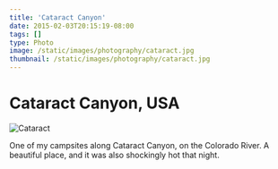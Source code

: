 ```yaml
---
title: 'Cataract Canyon'
date: 2015-02-03T20:15:19-08:00
tags: []
type: Photo
image: /static/images/photography/cataract.jpg
thumbnail: /static/images/photography/cataract.jpg
---
```


# Cataract Canyon, USA

![Cataract](/static/images/photography/cataract.jpg)

One of my campsites along Cataract Canyon, on the Colorado River. A beautiful place, and it was also shockingly hot that night.
